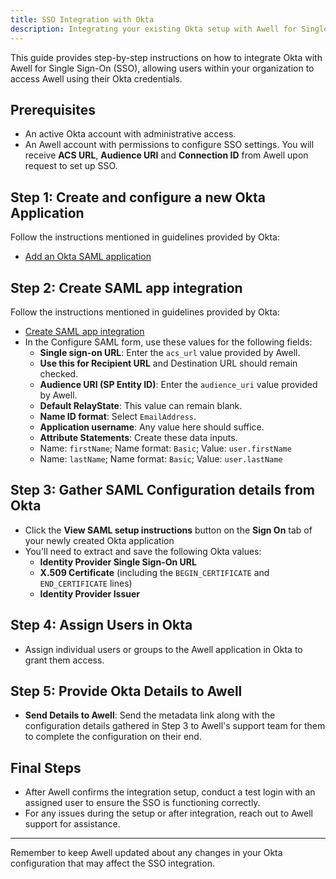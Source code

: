 ```yaml
---
title: SSO Integration with Okta
description: Integrating your existing Okta setup with Awell for Single Sign On (SSO)
---
```


This guide provides step-by-step instructions on how to integrate Okta with Awell for Single Sign-On (SSO), allowing users within your organization to access Awell using their Okta credentials.

## Prerequisites
- An active Okta account with administrative access.
- An Awell account with permissions to configure SSO settings. You will receive **ACS URL**, **Audience URI** and **Connection ID** from Awell upon request to set up SSO.

## Step 1: Create and configure a new Okta Application

Follow the instructions mentioned in guidelines provided by Okta:

- [Add an Okta SAML application](https://help.okta.com/oag/en-us/content/topics/access-gateway/add-app-saml-pass-thru-add-okta.htm)

## Step 2: Create SAML app integration

Follow the instructions mentioned in guidelines provided by Okta:

- [Create SAML app integration](https://help.okta.com/en-us/content/topics/apps/apps_app_integration_wizard_saml.htm)
- In the Configure SAML form, use these values for the following fields:
   - **Single sign-on URL**: Enter the `acs_url` value provided by Awell.
   - **Use this for Recipient URL** and Destination URL should remain checked.
   - **Audience URI (SP Entity ID)**: Enter the `audience_uri` value provided by Awell.
   - **Default RelayState**: This value can remain blank.
   - **Name ID format**: Select `EmailAddress`.
   - **Application username**: Any value here should suffice.
   - **Attribute Statements**: Create these data inputs.
   - Name: `firstName`; Name format: `Basic`; Value: `user.firstName`
   - Name: `lastName`; Name format: `Basic`; Value: `user.lastName`

## Step 3: Gather SAML Configuration details from Okta

- Click the **View SAML setup instructions** button on the **Sign On** tab of your newly created Okta application
- You'll need to extract and save the following Okta values:
   - **Identity Provider Single Sign-On URL**
   - **X.509 Certificate** (including the `BEGIN_CERTIFICATE` and `END_CERTIFICATE` lines)
   - **Identity Provider Issuer**

## Step 4: Assign Users in Okta

- Assign individual users or groups to the Awell application in Okta to grant them access.

## Step 5: Provide Okta Details to Awell

- **Send Details to Awell**: Send the metadata link along with the configuration details gathered in Step 3 to Awell's support team for them to complete the configuration on their end.

## Final Steps

- After Awell confirms the integration setup, conduct a test login with an assigned user to ensure the SSO is functioning correctly.
- For any issues during the setup or after integration, reach out to Awell support for assistance.

---

Remember to keep Awell updated about any changes in your Okta configuration that may affect the SSO integration.